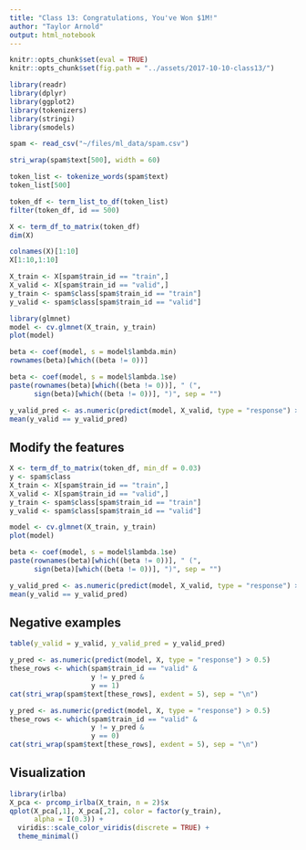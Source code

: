 ```yaml
---
title: "Class 13: Congratulations, You've Won $1M!"
author: "Taylor Arnold"
output: html_notebook
---
```



```r
knitr::opts_chunk$set(eval = TRUE)
knitr::opts_chunk$set(fig.path = "../assets/2017-10-10-class13/")
```

```r
library(readr)
library(dplyr)
library(ggplot2)
library(tokenizers)
library(stringi)
library(smodels)
```

```r
spam <- read_csv("~/files/ml_data/spam.csv")
```

```r
stri_wrap(spam$text[500], width = 60)
```

```r
token_list <- tokenize_words(spam$text)
token_list[500]
```

```r
token_df <- term_list_to_df(token_list)
filter(token_df, id == 500)
```

```r
X <- term_df_to_matrix(token_df)
dim(X)
```

```r
colnames(X)[1:10]
X[1:10,1:10]
```

```r
X_train <- X[spam$train_id == "train",]
X_valid <- X[spam$train_id == "valid",]
y_train <- spam$class[spam$train_id == "train"]
y_valid <- spam$class[spam$train_id == "valid"]
```

```r
library(glmnet)
model <- cv.glmnet(X_train, y_train)
plot(model)
```

```r
beta <- coef(model, s = model$lambda.min)
rownames(beta)[which((beta != 0))]
```

```r
beta <- coef(model, s = model$lambda.1se)
paste(rownames(beta)[which((beta != 0))], " (",
      sign(beta)[which((beta != 0))], ")", sep = "")
```

```r
y_valid_pred <- as.numeric(predict(model, X_valid, type = "response") > 0.5)
mean(y_valid == y_valid_pred)
```

## Modify the features

```r
X <- term_df_to_matrix(token_df, min_df = 0.03)
y <- spam$class
X_train <- X[spam$train_id == "train",]
X_valid <- X[spam$train_id == "valid",]
y_train <- spam$class[spam$train_id == "train"]
y_valid <- spam$class[spam$train_id == "valid"]

model <- cv.glmnet(X_train, y_train)
plot(model)
```

```r
beta <- coef(model, s = model$lambda.1se)
paste(rownames(beta)[which((beta != 0))], " (",
      sign(beta)[which((beta != 0))], ")", sep = "")
```

```r
y_valid_pred <- as.numeric(predict(model, X_valid, type = "response") > 0.5)
mean(y_valid == y_valid_pred)
```

## Negative examples

```r
table(y_valid = y_valid, y_valid_pred = y_valid_pred)
```

```r
y_pred <- as.numeric(predict(model, X, type = "response") > 0.5)
these_rows <- which(spam$train_id == "valid" &
                    y != y_pred &
                    y == 1)
cat(stri_wrap(spam$text[these_rows], exdent = 5), sep = "\n")
```

```r
y_pred <- as.numeric(predict(model, X, type = "response") > 0.5)
these_rows <- which(spam$train_id == "valid" &
                    y != y_pred &
                    y == 0)
cat(stri_wrap(spam$text[these_rows], exdent = 5), sep = "\n")
```

## Visualization

```r
library(irlba)
X_pca <- prcomp_irlba(X_train, n = 2)$x
qplot(X_pca[,1], X_pca[,2], color = factor(y_train),
      alpha = I(0.3)) +
  viridis::scale_color_viridis(discrete = TRUE) +
  theme_minimal()
```




